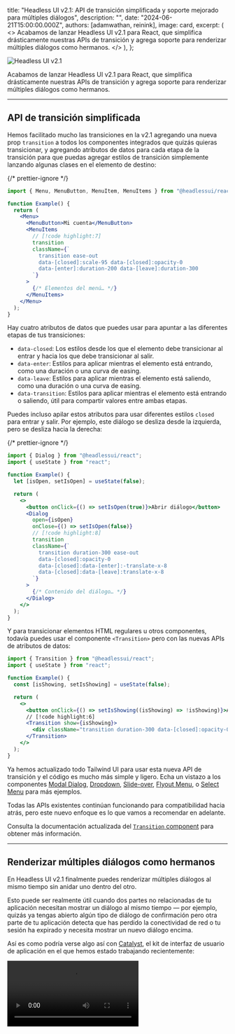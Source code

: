 
  title: "Headless UI v2.1: API de transición simplificada y soporte mejorado para múltiples diálogos",
  description: "",
  date: "2024-06-21T15:00:00.000Z",
  authors: [adamwathan, reinink],
  image: card,
  excerpt: (
    <>
      Acabamos de lanzar Headless UI v2.1 para React, que simplifica drásticamente nuestras APIs de transición y agrega soporte
      para renderizar múltiples diálogos como hermanos.
    </>
  ),
};

<Image src={card} alt="Headless UI v2.1" />

Acabamos de lanzar Headless UI v2.1 para React, que simplifica drásticamente nuestras APIs de transición y agrega soporte para renderizar múltiples diálogos como hermanos.

---

## API de transición simplificada

Hemos facilitado mucho las transiciones en la v2.1 agregando una nueva prop `transition` a todos los componentes integrados que quizás quieras transicionar, y agregando atributos de datos para cada etapa de la transición para que puedas agregar estilos de transición simplemente lanzando algunas clases en el elemento de destino:

{/* prettier-ignore */}
```jsx
import { Menu, MenuButton, MenuItem, MenuItems } from "@headlessui/react";

function Example() {
  return (
    <Menu>
      <MenuButton>Mi cuenta</MenuButton>
      <MenuItems
        // [!code highlight:7]
        transition
        className={`
          transition ease-out
          data-[closed]:scale-95 data-[closed]:opacity-0
          data-[enter]:duration-200 data-[leave]:duration-300
        `}
      >
        {/* Elementos del menú… */}
      </MenuItems>
    </Menu>
  );
}
```

Hay cuatro atributos de datos que puedes usar para apuntar a las diferentes etapas de tus transiciones:

- `data-closed`: Los estilos desde los que el elemento debe transicionar al entrar y hacia los que debe transicionar al salir.
- `data-enter`: Estilos para aplicar mientras el elemento está entrando, como una duración o una curva de easing.
- `data-leave`: Estilos para aplicar mientras el elemento está saliendo, como una duración o una curva de easing.
- `data-transition`: Estilos para aplicar mientras el elemento está entrando o saliendo, útil para compartir valores entre ambas etapas.

Puedes incluso apilar estos atributos para usar diferentes estilos `closed` para entrar y salir. Por ejemplo, este diálogo se desliza desde la izquierda, pero se desliza hacia la derecha:

{/* prettier-ignore */}
```jsx
import { Dialog } from "@headlessui/react";
import { useState } from "react";

function Example() {
  let [isOpen, setIsOpen] = useState(false);

  return (
    <>
      <button onClick={() => setIsOpen(true)}>Abrir diálogo</button>
      <Dialog
        open={isOpen}
        onClose={() => setIsOpen(false)}
        // [!code highlight:8]
        transition
        className={`
          transition duration-300 ease-out
          data-[closed]:opacity-0
          data-[closed]:data-[enter]:-translate-x-8
          data-[closed]:data-[leave]:translate-x-8
        `}
      >
        {/* Contenido del diálogo… */}
      </Dialog>
    </>
  );
}
```

Y para transicionar elementos HTML regulares u otros componentes, todavía puedes usar el componente `<Transition>` pero con las nuevas APIs de atributos de datos:

```jsx
import { Transition } from "@headlessui/react";
import { useState } from "react";

function Example() {
  const [isShowing, setIsShowing] = useState(false);

  return (
    <>
      <button onClick={() => setIsShowing((isShowing) => !isShowing)}>Alternar</button>
      // [!code highlight:6]
      <Transition show={isShowing}>
        <div className="transition duration-300 data-[closed]:opacity-0">Apareceré y desapareceré gradualmente</div>
      </Transition>
    </>
  );
}
```

Ya hemos actualizado todo Tailwind UI para usar esta nueva API de transición y el código es mucho más simple y ligero. Echa un vistazo a los componentes [Modal Dialog](https://tailwindui.com/components/application-ui/overlays/modal-dialogs), [Dropdown](https://tailwindui.com/components/application-ui/elements/dropdowns), [Slide-over](https://tailwindui.com/components/application-ui/overlays/slide-overs), [Flyout Menu](https://tailwindui.com/components/marketing/elements/flyout-menus), o [Select Menu](https://tailwindui.com/components/application-ui/forms/select-menus) para más ejemplos.

Todas las APIs existentes continúan funcionando para compatibilidad hacia atrás, pero este nuevo enfoque es lo que vamos a recomendar en adelante.

Consulta la documentación actualizada del [`Transition` component](https://headlessui.com/react/transition) para obtener más información.

---

## Renderizar múltiples diálogos como hermanos

En Headless UI v2.1 finalmente puedes renderizar múltiples diálogos al mismo tiempo sin anidar uno dentro del otro.

Esto puede ser realmente útil cuando dos partes no relacionadas de tu aplicación necesitan mostrar un diálogo al mismo tiempo — por ejemplo, quizás ya tengas abierto algún tipo de diálogo de confirmación pero otra parte de tu aplicación detecta que has perdido la conectividad de red o tu sesión ha expirado y necesita mostrar un nuevo diálogo encima.

Así es como podría verse algo así con [Catalyst](https://tailwindui.com/templates/catalyst), el kit de interfaz de usuario de aplicación en el que hemos estado trabajando recientemente:

<Video src="https://assets.tailwindcss.com/blog%2F2024-06-21-headless-ui-v2-1%2Fheadlessui-sibling-dialogs.mp4" />

Mantenemos un registro del orden en que se abre cada diálogo, y el que se abrió último es el que se cerrará cuando presiones escape o hagas clic fuera del diálogo.

---

Para empezar a usar esto hoy, simplemente instala la última versión de Headless UI:

```sh
npm i @headlessui/react@latest
```

Si tienes algún problema, ¡háznoslo saber en [GitHub](https://github.com/tailwindlabs/headlessui)!

